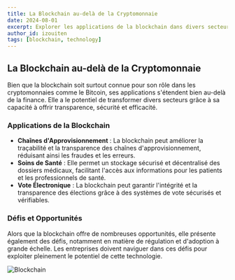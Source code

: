 ```yaml
---
title: La Blockchain au-delà de la Cryptomonnaie
date: 2024-08-01
excerpt: Explorer les applications de la blockchain dans divers secteurs au-delà des cryptomonnaies.
author_id: izouiten
tags: [blockchain, technology]
---
```


## La Blockchain au-delà de la Cryptomonnaie

Bien que la blockchain soit surtout connue pour son rôle dans les cryptomonnaies comme le Bitcoin, ses applications s'étendent bien au-delà de la finance. Elle a le potentiel de transformer divers secteurs grâce à sa capacité à offrir transparence, sécurité et efficacité.

### Applications de la Blockchain

- **Chaînes d'Approvisionnement** : La blockchain peut améliorer la traçabilité et la transparence des chaînes d'approvisionnement, réduisant ainsi les fraudes et les erreurs.
- **Soins de Santé** : Elle permet un stockage sécurisé et décentralisé des dossiers médicaux, facilitant l'accès aux informations pour les patients et les professionnels de santé.
- **Vote Électronique** : La blockchain peut garantir l'intégrité et la transparence des élections grâce à des systèmes de vote sécurisés et vérifiables.

### Défis et Opportunités

Alors que la blockchain offre de nombreuses opportunités, elle présente également des défis, notamment en matière de régulation et d'adoption à grande échelle. Les entreprises doivent naviguer dans ces défis pour exploiter pleinement le potentiel de cette technologie.

![Blockchain](https://source.unsplash.com/1600x900/?blockchain)

